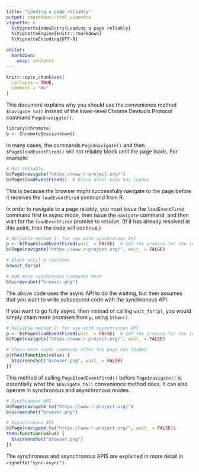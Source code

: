 ```yaml
---
title: "Loading a page reliably"
output: rmarkdown::html_vignette
vignette: >
  %\VignetteIndexEntry{Loading a page reliably}
  %\VignetteEngine{knitr::rmarkdown}
  %\VignetteEncoding{UTF-8}

editor:
  markdown:
    wrap: sentence
---
```


```r
knitr::opts_chunk$set(
  collapse = TRUE,
  comment = "#>"
)
```

This document explains why you should use the convenience method `$navigate_to()` instead of the lower-level Chrome Devtools Protocol command `Page$navigate()`.


``` r
library(chromote)
b <- ChromoteSession$new()
```

In many cases, the commands `Page$navigate()` and then `$Page$loadEventFired()` will not reliably block until the page loads.
For example:

``` r
# Not reliable
b$Page$navigate("https://www.r-project.org/")
b$Page$loadEventFired()  # Block until page has loaded
```

This is because the browser might successfully navigate to the page before it receives the `loadEventFired` command from R.

In order to navigate to a page reliably, you must issue the `loadEventFired` command first in async mode, then issue the `navigate` command, and then wait for the `loadEventFired` promise to resolve.
(If it has already resolved at this point, then the code will continue.)

``` r
# Reliable method 1: for use with synchronous API
p <- b$Page$loadEventFired(wait_ = FALSE)  # Get the promise for the loadEventFired
b$Page$navigate("https://www.r-project.org/", wait_ = FALSE)

# Block until p resolves
b$wait_for(p)

# Add more synchronous commands here
b$screenshot("browser.png")
```

The above code uses the async API to do the waiting, but then assumes that you want to write subsequent code with the synchronous API.

If you want to go fully async, then instead of calling `wait_for(p)`, you would simply chain more promises from `p`, using `$then()`.

``` r
# Reliable method 2: for use with asynchronous API
p <- b$Page$loadEventFired(wait_ = FALSE)  # Get the promise for the loadEventFired
b$Page$navigate("https://www.r-project.org/", wait_ = FALSE)

# Chain more async commands after the page has loaded
p$then(function(value) {
  b$screenshot("browser.png", wait_ = FALSE)
})
```

This method of calling `Page$loadEventFired()` before `Page$navigate()` is essentially what the `$navigate_to()` convenience method does. It can also operate in synchronous and asynchronous modes.

``` r
# Synchronous API
b$Page$navigate_to("https://www.r-project.org/")
b$screenshot("browser.png")

# Asynchronous API
b$Page$navigate_to("https://www.r-project.org/", wait_ = FALSE)$
then(function(value) {
  b$screenshot("browser.png")
})
```


The synchronous and asynchronous APIS are explained in more detail in `vignette("sync-async")`.